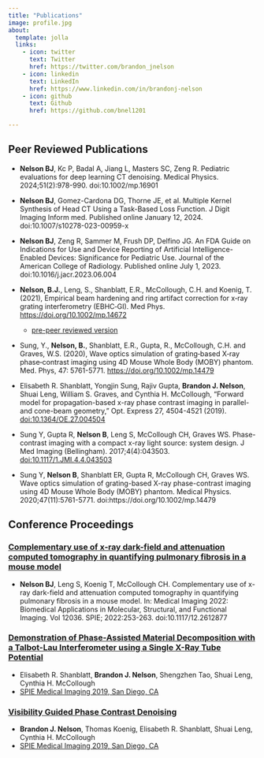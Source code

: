 ```yaml
---
title: "Publications"
image: profile.jpg
about:
  template: jolla
  links:
    - icon: twitter
      text: Twitter
      href: https://twitter.com/brandon_jnelson
    - icon: linkedin
      text: LinkedIn
      href: https://www.linkedin.com/in/brandonj-nelson
    - icon: github
      text: Github
      href: https://github.com/bnel1201

---
```


## Peer Reviewed Publications

- **Nelson BJ**, Kc P, Badal A, Jiang L, Masters SC, Zeng R. Pediatric evaluations for deep learning CT denoising. Medical Physics. 2024;51(2):978-990. doi:10.1002/mp.16901

- **Nelson BJ**, Gomez-Cardona DG, Thorne JE, et al. Multiple Kernel Synthesis of Head CT Using a Task-Based Loss Function. J Digit Imaging Inform med. Published online January 12, 2024. doi:10.1007/s10278-023-00959-x

- **Nelson BJ**, Zeng R, Sammer M, Frush DP, Delfino JG. An FDA Guide on Indications for Use and Device Reporting of Artificial Intelligence-Enabled Devices: Significance for Pediatric Use. Journal of the American College of Radiology. Published online July 1, 2023. doi:10.1016/j.jacr.2023.06.004

- **Nelson, B.J.**, Leng, S., Shanblatt, E.R., McCollough, C.H. and Koenig, T. (2021), Empirical beam hardening and ring artifact correction for x‐ray grating interferometry (EBHC‐GI). Med Phys. <https://doi.org/10.1002/mp.14672>
  - [pre-peer reviewed version](../assets/EBHC-GI.pdf)
- Sung, Y., **Nelson, B.**, Shanblatt, E.R., Gupta, R., McCollough, C.H. and Graves, W.S. (2020), Wave optics simulation of grating‐based X‐ray phase‐contrast imaging using 4D Mouse Whole Body (MOBY) phantom. Med. Phys, 47: 5761-5771. <https://doi.org/10.1002/mp.14479>

<!-- ## Projection-Domain Convolutional Neural Network Denoising for X-Ray Phase-Contrast Micro Computed Tomography
### Elisabeth R. Shanblatt, Andrew D. Missert, **Brandon J. Nelson**, Shuai Leng, Cynthia H. McCollough
(In review) _Medical Physics_ -->

- Elisabeth R. Shanblatt, Yongjin Sung, Rajiv Gupta, **Brandon J. Nelson**, Shuai Leng, William S. Graves, and Cynthia H. McCollough, "Forward model for propagation-based x-ray phase contrast imaging in parallel- and cone-beam geometry," Opt. Express 27, 4504-4521 (2019). [doi:10.1364/OE.27.004504](https://doi.org/10.1364/OE.27.004504)
- Sung Y, Gupta R, **Nelson B**, Leng S, McCollough CH, Graves WS. Phase-contrast imaging with a compact x-ray light source: system design. J Med Imaging (Bellingham). 2017;4(4):043503. [doi:10.1117/1.JMI.4.4.043503](https://doi.org/10.1117/1.JMI.4.4.043503)

- Sung Y, **Nelson B**, Shanblatt ER, Gupta R, McCollough CH, Graves WS. Wave optics simulation of grating-based X-ray phase-contrast imaging using 4D Mouse Whole Body (MOBY) phantom. Medical Physics. 2020;47(11):5761-5771. doi:https://doi.org/10.1002/mp.14479


## Conference Proceedings
 
### [Complementary use of x-ray dark-field and attenuation computed tomography in quantifying pulmonary fibrosis in a mouse model](https://www.spiedigitallibrary.org/conference-proceedings-of-spie/12036/2612877/Complementary-use-of-x-ray-dark-field-and-attenuation-computed/10.1117/12.2612877.full)

- **Nelson BJ**, Leng S, Koenig T, McCollough CH. Complementary use of x-ray dark-field and attenuation computed tomography in quantifying pulmonary fibrosis in a mouse model. In: Medical Imaging 2022: Biomedical Applications in Molecular, Structural, and Functional Imaging. Vol 12036. SPIE; 2022:253-263. doi:10.1117/12.2612877

### [Demonstration of Phase-Assisted Material Decomposition with a Talbot-Lau Interferometer using a Single X-Ray Tube Potential](https://www.spiedigitallibrary.org/conference-proceedings-of-spie/10948/109482W/Demonstration-of-phase-assisted-material-decomposition-with-a-Talbot-Lau/10.1117/12.2511806.short?SSO=1)

- Elisabeth R. Shanblatt, **Brandon J. Nelson**, Shengzhen Tao, Shuai Leng, Cynthia H. McCollough
- [SPIE Medical Imaging 2019, San Diego, CA](https://spie.org/conferences-and-exhibitions/past-conferences-and-exhibitions/medical-imaging-2019?SSO=1)

### [Visibility Guided Phase Contrast Denoising](https://www.spiedigitallibrary.org/conference-proceedings-of-spie/10948/109484V/Visibility-guided-phase-contrast-denoising/10.1117/12.2511212.short)

- **Brandon J. Nelson**, Thomas Koenig, Elisabeth R. Shanblatt, Shuai Leng, Cynthia H. McCollough
- [SPIE Medical Imaging 2019, San Diego, CA](https://spie.org/conferences-and-exhibitions/past-conferences-and-exhibitions/medical-imaging-2019?SSO=1)
